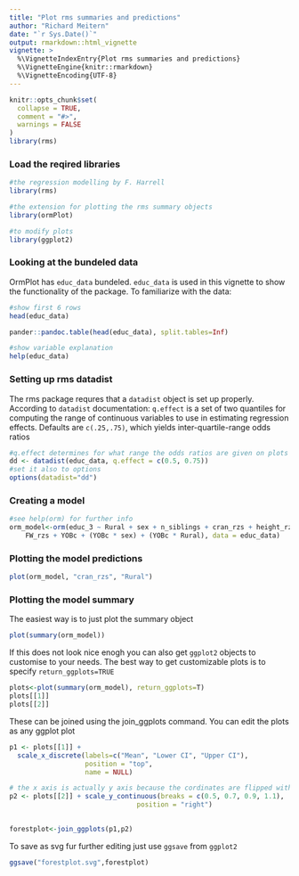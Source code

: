 ```yaml
---
title: "Plot rms summaries and predictions"
author: "Richard Meitern"
date: "`r Sys.Date()`"
output: rmarkdown::html_vignette
vignette: >
  %\VignetteIndexEntry{Plot rms summaries and predictions}
  %\VignetteEngine{knitr::rmarkdown}
  %\VignetteEncoding{UTF-8}
---
```


```r
knitr::opts_chunk$set(
  collapse = TRUE,
  comment = "#>",
  warnings = FALSE
)
library(rms)
```



### Load the reqired libraries
```r
#the regression modelling by F. Harrell
library(rms)

#the extension for plotting the rms summary objects
library(ormPlot)

#to modify plots
library(ggplot2)
```

### Looking at the bundeled data
OrmPlot has `educ_data` bundeled. `educ_data` is used in this vignette
to show the functionality of the package. To familiarize with the data:
```r
#show first 6 rows
head(educ_data)
```


```r
pander::pandoc.table(head(educ_data), split.tables=Inf)

```
```r
#show variable explanation
help(educ_data)
```

### Setting up rms datadist
The rms package requres that a `datadist` object is set up properly. According
to `datadist` documentation:
`q.effect` is a set of two quantiles for computing the range of continuous
variables to use in estimating regression effects.
Defaults are `c(.25,.75)`, which yields inter-quartile-range odds ratios
```r
#q.effect determines for what range the odds ratios are given on plots
dd <- datadist(educ_data, q.effect = c(0.5, 0.75))
#set it also to options
options(datadist="dd")
```

### Creating a model

```r
#see help(orm) for further info
orm_model<-orm(educ_3 ~ Rural + sex + n_siblings + cran_rzs + height_rzs + 
    FW_rzs + YOBc + (YOBc * sex) + (YOBc * Rural), data = educ_data)
```
### Plotting the model predictions

```r
plot(orm_model, "cran_rzs", "Rural")
```




### Plotting the model summary
The easiest way is to just plot the summary object
```r
plot(summary(orm_model))
```

If this does not look nice enogh you can also get `ggplot2` objects to customise to your needs.
The best way to get customizable plots is to specify `return_ggplots=TRUE`
```r
plots<-plot(summary(orm_model), return_ggplots=T)
plots[[1]]
plots[[2]]
```


These can be joined using the join_ggplots command. You can edit the plots as 
any ggplot plot
```r

p1 <- plots[[1]] + 
  scale_x_discrete(labels=c("Mean", "Lower CI", "Upper CI"), 
                   position = "top",
                   name = NULL)

# the x axis is actually y axis because the cordinates are flipped with coord_flip()
p2 <- plots[[2]] + scale_y_continuous(breaks = c(0.5, 0.7, 0.9, 1.1),
                                position = "right")
  

forestplot<-join_ggplots(p1,p2)

```

To save as svg fur further editing just use `ggsave` from `ggplot2`
```r
ggsave("forestplot.svg",forestplot)
```

